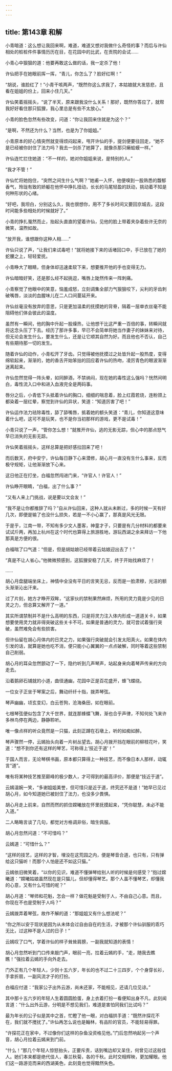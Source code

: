 ```yaml
---
---
---
```

title: 第143章 和解
---





小青暗道：这么想让我回来啊，难道，难道又想对我做什么奇怪的事？而后与许仙相处的桩桩件件事情历历在目，在花园中的比武，在贡院的会试……

小青心中狠狠的道：他要再敢这么做的话，我一定杀了他！

许仙把手在她眼前挥一挥，“青儿，你怎么了？脸好红啊！”

“胡说，谁脸红了！”小青干咳两声，“既然你这么求我了，本姑娘就大发慈悲，且看在姐姐的份上，回来小住几天。”

许仙笑着摇摇头，“说了半天，原来跟我没什么关系！那好，既然你答应了，就帮我好好看住那只狐狸，我心里总是有些不太放心。”

小青的脸色忽然有些改变，问道：“你让我回来住就是为这个？”

“是啊，不然还为什么？当然，也是为了你姐姐。”

小青原本的好心情突然就变得烦闷起来，甩开许仙的手，提剑便要往回走，“她不是已经被你封住了法力吗？我去一剑杀了她算了，就像杀那只癞蛤蟆一样。”

许仙连忙拦住她道：“不一样的，她对你姐姐来说，是特别的人。”

“我才不管！”

许仙忙将她抱住，“突然之间生什么气啊？”她甫一入怀，他便嗅到一股熟悉的馥郁香气，玲珑有致的娇躯在他怀中挣扎扭动，长长的马尾轻盈的跃动，挑动着不知是何种形状的心绪。

“好吧，我坦白，分别这么久，我也很想你，用不了多长时间又要回京城去，这段时间能多些相处的时候就好了。”

小青的挣扎戛然而止，抬起头直直的望着许仙，见他的脸上带着夹杂着些许无奈的微笑，温煦如故。

“放开我，谁想跟你这种人相……”

许仙只说了声，“让我们来试毒吧！”就将她接下来的话堵回口中，手已放在了她的蛇腰之上，轻轻爱抚。

小青睁大了眼睛，但身体却迅速柔软下来，想要推开他的手也变得无力。

许仙暗暗好笑，还是那么经不起挑逗，嘴唇上陡然传来一阵刺痛。

小青察觉了他眼中的笑意，恼羞成怒，立刻调集全部力气狠狠咬下，尖利的牙齿刺破嘴唇，淡淡的血腥味儿在二人口间蔓延开来。

许仙丝毫没有放弃的意思，只是更加温柔的抚摸她的背脊，隔着一层单衣丝毫不能阻碍他们体会彼此的温度。

虽然有一瞬间，他的胸中升起一股燥热，让他想干比这严重一百倍的事，转瞬间就将这念头压了下去。经历了那许多事，早已不会简单将她当作妻子的妹妹来对待，但无论会发生什么，要发生什么，还是让它顺其自然为好。而且他也不否认，自己有些期待那一切的发生。

随着许仙的动作，小青松开了牙齿。只觉得被他抚摸过之处皆升起一股热度，变得绵软起来，渐渐的，她的香舌开始笨拙的回应着许仙的热吻，凌厉青色的眼波渐渐迷离起来。

许仙忽然觉得一阵头晕，如同醉酒，不禁纳闷，现在她的毒性这么强吗？恍然间明白，毒性流入口中和进入血液完全是两码事。

唇分之后，小青低下头抵着许仙的胸口，细细的喘息着，脸上红霞若烧，连粉颈上都染着一层红晕，察觉到许仙的异状，笑道：“知道厉害了吧！”

许仙运作法力祛除毒性，舔了舔嘴唇，抵着她的额头笑道：“青儿，你知道这意味着什么吧，这可不是玩笑，也不是你当初那样的游戏，更不是试毒！”

小青只说了一声，“管你怎么想！”就推开许仙，逃的无影无踪，但心中的那点怒气早已消失的无影无踪。

许仙笑着摇摇头，这样总算是把好感拉回来了吧！

而后数天，府中安宁，许仙每日静下心来潜修，胡心月一直没有生什么事来，反而极守规矩，让他渐渐放下心来。

这日他正在打坐，白福忽然闯进门来，“许官人！许官人！”

许仙睁开眼睛，“白福，出了什么事？”

“又有人来上门挑战，说是要以文会友！”

“我不是让你都推辞了吗？”自从许仙回来，这种人就从未断过，多的时候一天有好几次，即便是输了也没什么损失，若是一不小心赢了，那真是风光无限。

于是乎，江南一带，不知有多少文人墨客，神童才子，只要是有几分材料的都要来试试斤两，再加上杭州在这个时代也算得上旅游胜地，游玩西湖之余来拜访一下他那真是方便的很。

白福喘了口气道：“但是，但是胡姑娘已经带着云姑娘迎出去了！”

“真是不让人省心。”他微微预感到，这狐狸安稳了几天，终于开始找麻烦了！

……

胡心月盘腿端坐床上，神情中全没有平日的言笑无忌，反而是一脸肃穆，光洁的额头渐渐沁出汗来。

过了片刻，她方才睁开双眸，“这家伙的禁制果然麻烦，所用的灵力竟是少见的日灵之力，但总算又解开了一道。”

其实所谓禁制并不是什么高明的东西，只是将灵力注入体内形成一道道关卡，如果想要使用灵力就非得突破这些关卡不可。如果是普通的灵力，就可尝试着强行突破，虽然难免会有些损害。

但许仙留在胡心月体内的日灵之力，如果强行突破就会引发太阳真火。如果在体内引发的话，就算是她也吃不消，便只能小心翼翼的一点点破解，同时等着这些禁制自己削弱。

胡心月的耳朵忽然颤动了一下，隐约听到几声琴声，站起身来向着琴声传来的方向走去。

沿着鹅卵石铺就的小道，曲径通幽，花园中正是百花盛开，蜂飞蝶绕。

一位女子正坐于琴案之后，舞动纤纤十指，拨弄琴弦。

琴声幽幽，顷玄变幻，白云苍狗，沧海桑田，如在眼前。

七根琴弦便似包含了大千世界，就连那蜂蝶飞舞，渐也合乎声律，不知何处飞来许多林鸟停在两边，静静聆听。

唯一像点样的听众竟然是一只猫，此刻正蹲在石墩上，听的如痴如醉。

琴声骤然一停，云嫣抬头向着一片树丛望去。胡心月拨开挡在眼前的柳枝花叶，笑道：“想不到你还有这样的琴艺，可称得上‘技近于道’！”

于国人而言，无论琴棋书画，原本都只算得上一种技艺，而不像日本人那样，动辄言“道”。

唯有将某种技艺推至巅峰的极少数人，才可得到的最高评价，那便是“技近于道”。

云嫣温婉一笑，“多谢姐姐美誉，但可惜只是近于道，终究还不是道！”她早已见过胡心月，如今知道她已被封住了法力，也没多少畏惧。

胡心月走上前来，自然而然的抓住嫦曦放在怀里抚摸起来，“凭你聪慧，未必不能入道。”

二人略略言谈了几句，都觉对方格调非俗，暗生佩服。

胡心月忽然问道：“不可惜吗？”

云嫣道：“可惜什么？”

“这样的技艺，这样的才智，埋没在这荒园之内，便是琴音合道，也只有，只有弹给这只猫听！而那个人怕是还不如这只猫。”

云嫣依旧微笑着，“以你的见识，难道不懂弹琴给别人听的时候是何感受？”抱过嫦曦道：“嫦曦姑娘虽然现在是只猫儿，但却懂得琴艺。那个人虽不懂琴艺，却懂我的心意，又有什么可惜的呢？”

胡心月道：“琴师和花魁，怎会一样？做花魁是受制于人，不由自己心意。而且，你现在不也是受制于人吗？”

云嫣拨弄着琴弦，故作不解的道：“那姐姐又有什么想法呢？”

“你之所以安于现状是因为从未体会过自由自在的生活，才被那个许仙驯服的乖巧无比，过这种不是人过的日子！”

云嫣叹了口气，学着许仙的样子耸耸肩膀，一副我就知道的表情！

胡心月忽然听到门口传来敲门声，眼前一亮，拉着云嫣的手，“走，随我去瞧瞧！”强拉着云嫣的手向外走去。

门外正有几个年轻人，少则十五六岁，年长的也不过二十三四岁，个个身穿长衫，手拿折扇，一副风流才子的打扮。

白福应付道：“我家公子出外云游，尚未还家，不能相见，还请几位见谅。”

其中那十五六岁的年轻人生着圆圆脸蛋，身上衣着打扮一看便知出身不凡，此刻闻言道：“什么出外云游，分明是不想见我们，难道是害怕同我们比试吗？”

最为年长的公子似是其中之首，忙瞪了他一眼，对白福拱手道：“既然许探花不在，我们就不搅扰了。”许仙再怎么说也是翰林，有品阶的官员，不能轻易得罪。

“许探花正在家中，不过像你们这样的杂鱼没资格见他。”门后忽然响起另一个声音，胡心月拉着云嫣来到门前。

“什么！”那几个年轻人惊怒抬头，正要斥责，话到嘴边却又呆住，何曾见过这般佳人。她们本来都是绝代佳人，春兰秋菊，各的千秋。此时交相辉映，更加耀眼。他们这一路游览而来的西湖美色，此刻竟也觉得黯然失色。